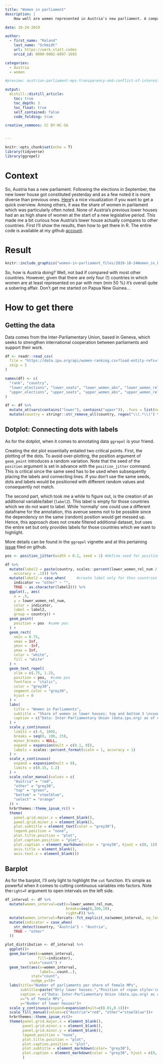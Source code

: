 ```yaml
---
title: "Women in parliament"
description: |
    How well are women represented in Austria's new parliament. A comparative look at the female share of MPs.

date: 10-24-2019

author:
  - first_name: "Roland"
    last_name: "Schmidt"
    url: https://werk.statt.codes
    orcid_id: 0000-0002-6897-1693

categories:
  - Austria
  - women

#preview: austrian-parliament-mps-transparency-and-conflict-of-interest-report_files/preview.png

output:
  distill::distill_article:
    toc: true
    toc_depth: 3
    toc_float: true
    self_contained: false
    code_folding: true

creative_commons: CC BY-NC-SA


---
```



```r
knitr::opts_chunk$set(echo = T)
library(tidyverse)
library(ggrepel)
```

# Context
So, Austria has a new parliament. Following the elections in September, the new lower house got constituted yesterday and as a few noted it is more diverse than previous ones. [Here](https://www.derstandard.at/story/2000110261600/fuehlen-sie-sich-im-parlament-vertreten?ref=rec)'s a nice visualization if you want to get a quick overview. Among others, it was the share of women in parliament which was particularly often noted. None of Austria's previous lower houses had an as high share of women at the start of a new legislative period. This made me a bit curious how Austria's lower house actually compares to other countries. First I'll show the results, then how to get there in R. The entire code is available at my github [account](https://github.com/zoowalk/women_in_parliaments).

# Result


```r
knitr::include_graphics("women-in-parliament_files/2019-10-24Women_in_Parliament_combined.png")
```


So, how is Austria doing? Well, not bad if compared with most other countries. However, given that there are only four (!) countries in which women are at least represented on par with men (min 50 %) it's overall quite a sobering affair. Don't get me started on Papua New Guinea...


# How to get there

## Getting the data
Data comes from the Inter-Parliamentary Union, based in Geneva, which seeks to strengthen international cooperation between parliaments and support their work.

```r
df <- readr::read_csv(
  file = "https://data.ipu.org/api/women-ranking.csv?load-entity-refs=taxonomy_term%2Cfield_collection_item&max-depth=2&langcode=en&month=9&year=2019",
  skip = 5
)

names(df) <- c(
  "rank", "country",
  "lower_elections", "lower_seats", "lower_women_abs", "lower_women_rel",
  "upper_elections", "upper_seats", "upper_women_abs", "upper_women_rel"
)

df <- df %>%
  mutate_at(vars(contains("lower"), contains("upper")), .funs = list(num = ~ as.numeric(.))) %>%
  mutate(country = stringr::str_remove_all(country, regex("\\(.*\\)") %>% str_trim()))
```

## Dotplot: Connecting dots with labels

As for the dotplot, when it comes to annotating data `ggrepel` is your friend.

Creating the dot plot essentially entailed two critical points. First, the plotting of the dots. To avoid over-plotting, the position argument of `geom_point` introduces a random variation. Note that the seed of the `position` argument is set in advance with the  `position_jitter` command. This is critical since the same seed has to be used when subsequently placing the labels and connecting lines. If you don't use the same seeds, dots and labels would be positioned with different random values and consequently not match.

The second part, which took me a while to figure out, is the creation of an additional variable/label (`label2`). This label is empty for those countries which we do not want to label. While 'normally' one could use a different dataframe for the annotation, this avenue seems not to be possible since the dependency on the same (random) position would get messed up. Hence, this approach does not create filtered additional dataset, but uses the entire set but only provides labels for those countries which we want to highlight. 

More details can be found in the `ggrepel` vignette and at this pertaining [issue](https://github.com/slowkow/ggrepel/issues/123) filed on github.

```r
pos <- position_jitter(width = 0.2, seed = 1) #define seed for positioning

df %>%
  mutate(label2 = paste(country, scales::percent(lower_women_rel_num / 100,
    accuracy = .1))) %>%
  mutate(label2 = case_when(     #create label only for thos countries you want to highlight
    indicator == "other" ~ "",
    TRUE ~ as.character(label2))) %>%
  ggplot(., aes(
    x = .5,
    y = lower_women_rel_num,
    color = indicator,
    label = label2,
    group = country)) +
  geom_point(
    position = pos  #same pos
  ) +
  geom_rect(
    xmin = 0.75,
    xmax = Inf,
    ymin = -Inf,
    ymax = Inf,
    color = "white",
    fill = "white"
  ) +
  geom_text_repel(
    xlim = c(.75, 1.2),
    position = pos,  #same pos
    fontface = "italic",
    color = "grey30",
    segment.color = "grey30",
    hjust = 0
  ) +
  labs(
    title = "Women in Parliaments",
    subtitle = "Share of women in lower houses; top and bottom 3 \ncountries plus Austria, Bosnia, and USA.",
    caption = c("Data: Inter-Parliamentary Union (data.ipu.org) as of end of 2018, Austria as of <br>23 Oct 2019.", "<br><br><br>Roland Schmidt | @zoowalk | <span style='color:black'>**werk.statt.codes**</span>")
  ) +
  scale_y_continuous(
    limits = c(-5, 100),
    breaks = seq(0, 100, 25),
    minor_breaks = NULL,
    expand = expansion(mult = c(0.1, 0)),
    labels = scales::percent_format(scale = 1, accuracy = 1)
  ) +
  scale_x_continuous(
    expand = expansion(mult = 0),
    limits = c(0.15, 1.2)
  ) +
  scale_color_manual(values = c(
    "Austria" = "red",
    "other" = "grey30",
    "top" = "green",
    "bottom" = "steelblue",
    "select" = "orange"
  )) +
  hrbrthemes::theme_ipsum_rc() +
  theme(
    panel.grid.major.x = element_blank(),
    panel.grid.minor.x = element_blank(),
    plot.subtitle = element_text(color = "grey30"),
    legend.position = "none",
    plot.title.position = "plot",
    plot.caption.position = "plot",
    plot.caption = element_markdown(color = "grey30", hjust = c(0, 1)),
    axis.title = element_blank(),
    axis.text.x = element_blank())
```

## Barplot

As for the barplot, I'll only light to highlight the `cut` function. It's simple as powerful when it comes to cutting continuous variables into factors. Note the` right=F` argument to open intervals on the left side. 

```r
df_interval <- df %>% 
  mutate(women_interval=cut(x=lower_women_rel_num, 
                            breaks=seq(0,100,10),
                            right=F)) %>% 
  mutate(women_interval=forcats::fct_explicit_na(women_interval, na_level=">70")) %>% 
  mutate(indicator = case_when(
    str_detect(country, "Austria") ~ "Austria",
    TRUE ~ "other"
  ))

plot_distribution <- df_interval %>% 
  ggplot()+
  geom_bar(aes(x=women_interval,
               fill=indicator),
           stat="count") +
  geom_text(aes(x=women_interval, 
                label=..count..),   
            stat="count",
            nudge_y=5)+
  labs(title="Number of parliaments per share of female MPs",
       subtitle=paste("Only lower houses.","Position of <span style='color:red'>Austria</span> indicated in red."),
       caption = c("Data: Inter-Parliamentary Union (data.ipu.org) as of end of 2018, Austria as of <br>23 Oct 2019.", "<br><br><br>Roland Schmidt | @zoowalk | <span style='color:black'>**werk.statt.codes**</span>"),
       x="% of female MPs",
       y="Number of lower houses")+
  scale_y_continuous(expand=expansion(mult=c(0.01,0.1)))+
  scale_fill_manual(values=c("Austria"="red", "other"="steelblue"))+
  hrbrthemes::theme_ipsum_rc()+
  theme(panel.grid.major.x = element_blank(),
        panel.grid.minor.x = element_blank(),
        panel.grid.minor.y = element_blank(),
        legend.position = "none",
        plot.title.position = "plot",
        plot.caption.position = "plot",
        plot.subtitle = element_markdown(color= "grey30"),
        plot.caption = element_markdown(color = "grey30", hjust = c(0, 1)),
        )

```

